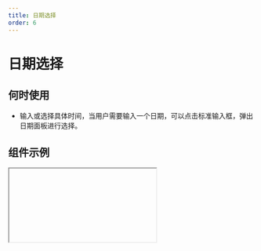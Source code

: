 ```yaml
---
title: 日期选择
order: 6
---
```


# 日期选择

## 何时使用

- 输入或选择具体时间，当用户需要输入一个日期，可以点击标准输入框，弹出日期面板进行选择。

## 组件示例


<Iframe url="https://www.aliwork.com/developer/date-field-v2?isRenderNav=false" />

## 组件属性


<AttrTable
  dataSource={[
    {
      attr: '标题',
      code: 'label',
      type: 'String',
      demo: '"标题"',
      dafault: '',
      desc: '',
    },
    {
      attr: '值',
      code: 'fieldData',
      type: 'Object',
      demo: '{value: 1505894659813}',
      dafault: '',
      desc: '',
    },
    {
      attr: '标题位置',
      code: 'labelAlign',
      type: 'String',
      demo: '"left"',
      dafault: '',
      desc: '可选值："left", "top", "inset"',
    },
    {
      attr: '标题宽度',
      code: 'labelColSpan',
      type: 'Number',
      demo: '4',
      dafault: '',
      desc: '',
    },
    {
      attr: '标题偏移',
      code: 'labelColOffset',
      type: 'Number',
      demo: '0',
      dafault: '',
      desc: '',
    },
    {
      attr: '内容宽度',
      code: 'wrapperColSpan',
      type: 'Number',
      demo: '0',
      dafault: '',
      desc: '',
    },
    {
      attr: '内容偏移',
      code: 'wrapperColOffset',
      type: 'Number',
      demo: '0',
      dafault: '',
      desc: '',
    },
    {
      attr: '标题对齐',
      code: 'labelTextAlign',
      type: 'String',
      demo: '"left"',
      dafault: '',
      desc: '可选值："left", "right"',
    },
    {
      attr: '提示文字',
      code: 'placeholder',
      type: 'String',
      demo: '"请选择日期"',
      dafault: '',
      desc: '',
    },
    {
      attr: '描述信息',
      code: 'tips',
      type: 'String',
      demo: '"这是一段描述信息"',
      dafault: '',
      desc: '',
    },
    {
      attr: '尺寸',
      code: 'size',
      type: 'String',
      demo: '"small"',
      dafault: '',
      desc: '可选值："small", "medium", "large"',
    },
    {
      attr: '状态',
      code: 'behavior',
      type: 'String',
      demo: '{'NORMAL'}',
      dafault: '',
      desc: '可选值：'NORMAL', 'DISABLED', 'READONLY', 'HIDDEN'',
    },
    {
      attr: '格式',
      code: 'format',
      type: 'String',
      demo: '"YYYY-MM-DD" ',
      dafault: '',
      desc: '可选值："YYYY", "YYYY-MM", "YYYY-MM-DD", "YYYY-MM-DD HH:mm", "YYYY-MM-DD HH:mm:ss" ',
    },
    {
      attr: '清除按钮',
      code: 'hasClear',
      type: 'Boolean',
      demo: 'true',
      dafault: '',
      desc: '可选值：true,false',
    },
    {
      attr: '每次选择日期时是否重置时间',
      code: 'resetTime',
      type: 'Boolean',
      demo: 'false ',
      dafault: '',
      desc: '可选值:true,false',
    },
    {
      attr: '禁用日期函数',
      code: 'disabledDate',
      type: 'Function',
      demo: '(value) => {return false;}',
      dafault: '',
      desc: '',
    },
    {
      attr: '值发生改变事件',
      code: 'onChange',
      type: 'Function',
      demo: '({value}) => {}',
      dafault: '',
      desc: '',
    },
    {
      attr: '点击确认按钮',
      code: 'onOk',
      type: 'Function',
      demo: '({value}) => {}',
      dafault: '',
      desc: '',
    },
    {
      attr: '弹层展示状态变化',
      code: 'onVisibleChange',
      type: 'Function',
      demo: '(visible, reason) => {} ',
      dafault: '',
      desc: '',
    },
  ]}
/>
